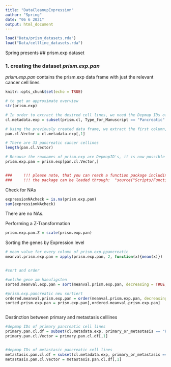 ```yaml
---
title: "DataCleanupExpression"
author: "Spring"
date: "06 6 2021"
output: html_document
---
```


```r
load("Data/prism_datasets.rda")
load("Data/cellline_datasets.rda")

```

Spring presents
## prism.exp dataset

### 1. creating the dataset *prism.exp.pan* 

*prism.exp.pan* contains the prism.exp data frame with just the relevant cancer cell lines

```r
knitr::opts_chunk$set(echo = TRUE)

# to get an approximate overview
str(prism.exp)

# In order to extract the desired cell lines, we need the Depmap IDs of the desired pancreatic cancer celllines. We get the desired Depmap ID's using the prism.cl data set and the subset function. The subset function returns rows of a data frame, which meet the desired condition. We save the reduced prism.cl data set as the cl.metadata.exp variable. 
cl.metadata.exp = subset(prism.cl, Type_for_Manuscript == "Pancreatic" )

# Using the previously created data frame, we extract the first column, which contains DepmapID's, and assign them to the Pancreatic.cl.vector. This vector contains Depmap ID's of all pancreatic cancer cell lines in our dataset.
pan.cl.Vector = cl.metadata.exp[,1]

# There are 33 pancreatic cancer cellines
length(pan.cl.Vector)

# Because the rownames of prism.exp are DepmapID's, it is now possible to reduce the prism.exp dataset to the desired cell lines.
prism.exp.pan = prism.exp[pan.cl.Vector,]


###     !!! please note, that you can reach a function package including a function to extract pancreatic cancer data points from any of the cell line * x data frames. 
###     !!! the package can be loaded through:  "source("Scripts/Functions.R")" with a working directory of the git rep (can be checked via:  "getwd()")
```


Check for NAs

```r
expressionNAcheck = is.na(prism.exp.pan)
sum(expressionNAcheck)

```
There are no NAs.


Performing a Z-Transformation
```r
prism.exp.pan.Z = scale(prism.exp.pan)
```






Sorting the genes by Expression level

```r

# mean value for every column of prism.exp.ppancreatic
meanval.prism.exp.pan = apply(prism.exp.pan, 2, function(x){mean(x)})


#sort and order

#welche gene am haeufigsten
sorted.meanval.exp.pan = sort(meanval.prism.exp.pan, decreasing = TRUE, na.last = TRUE)

#prism.exp.pancreatic neu sortiert
ordered.meanval.prism.exp.pan = order(meanval.prism.exp.pan, decreasing = TRUE, na.last = TRUE)
sorted.prism.exp.pan = prism.exp.pan[,ordered.meanval.prism.exp.pan]



```


Destinction between primary and metastasis celllines

```r

#depmap IDs of primary pancreatic cell lines
primary.pan.cl.df = subset(cl.metadata.exp, primary_or_metastasis == "Primary" )
primary.pan.cl.Vector = primary.pan.cl.df[,1]


#depmap IDs of metastasic pancreatic cell lines
metastasis.pan.cl.df = subset(cl.metadata.exp, primary_or_metastasis == "Metastasis" )
metastasis.pan.cl.Vector = metastasis.pan.cl.df[,1]

```

